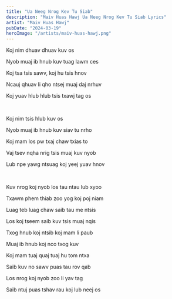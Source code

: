 ```yaml
---
title: "Ua Neeg Nrog Kev Tu Siab"
description: "Maiv Huas Hawj Ua Neeg Nrog Kev Tu Siab Lyrics"
artist: "Maiv Huas Hawj"
pubDate: "2024-03-19"
heroImage: "/artists/maiv-huas-hawj.png"
---
```


Koj nim dhuav dhuav kuv os

Nyob muaj ib hnub kuv tuag lawm ces

Koj tsa tsis sawv, koj hu tsis hnov

Ncauj qhuav li qho ntsej muaj daj nrhuv

Koj yuav hlub hlub tsis txawj tag os

<br />

Koj nim tsis hlub kuv os

Nyob muaj ib hnub kuv siav tu nrho

Koj mam los pw txaj chaw txias to

Vaj tsev nqha nrig tsis muaj kuv nyob

Lub npe yawg ntsuag koj yeej yuav hnov

<br />

Kuv nrog koj nyob los tau ntau lub xyoo

Txawm phem thiab zoo yog koj poj niam

Luag teb luag chaw saib tau me ntsis

Los koj tseem saib kuv tsis muaj nqis

Txog hnub koj ntsib koj mam li paub

Muaj ib hnub koj nco txog kuv

Koj mam tuaj quaj tuaj hu tom ntxa

Saib kuv no sawv puas tau rov qab

Los nrog koj nyob zoo li yav tag

Saib ntuj puas tshav rau koj lub neej os
